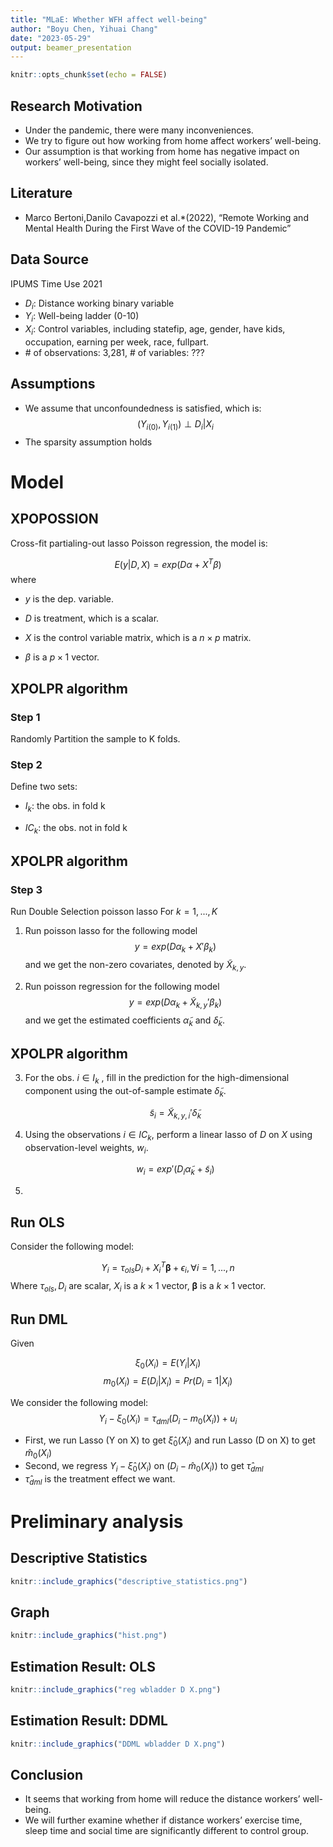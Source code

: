 ```yaml
---
title: "MLaE: Whether WFH affect well-being"
author: "Boyu Chen, Yihuai Chang"
date: "2023-05-29"
output: beamer_presentation
---
```


```r
knitr::opts_chunk$set(echo = FALSE)
```

## Research Motivation

-   Under the pandemic, there were many inconveniences.
-   We try to figure out how working from home affect workers' well-being.
-   Our assumption is that working from home has negative impact on workers' well-being, since they might feel socially isolated.

## Literature

-   Marco Bertoni,Danilo Cavapozzi et al.\*(2022), "Remote Working and Mental Health During the First Wave of the COVID-19 Pandemic"

## Data Source

IPUMS Time Use 2021

-   $D_i$: Distance working binary variable
-   $Y_i$: Well-being ladder (0-10)
-   $X_i$: Control variables, including statefip, age, gender, have kids, occupation, earning per week, race, fullpart.
-   \# of observations: 3,281, \# of variables: ???

## Assumptions

-   We assume that unconfoundedness is satisfied, which is: $$(Y_{i(0)}, Y_{i(1)})\perp D_i|X_i$$
-   The sparsity assumption holds

# Model

## XPOPOSSION

Cross-fit partialing-out lasso Poisson regression, the model is:

$$E(y|D,X) = exp(D \alpha + X^T\beta)$$ where

-   $y$ is the dep. variable.

-   $D$ is treatment, which is a scalar.

-   $X$ is the control variable matrix, which is a $n\times p$ matrix.

-   $\beta$ is a $p \times 1$ vector.

## XPOLPR algorithm

### Step 1

Randomly Partition the sample to K folds.

### Step 2

Define two sets:

-   $I_k$: the obs. in fold k

-   $IC_k$: the obs. not in fold k

## XPOLPR algorithm

### Step 3

Run Double Selection poisson lasso For $k = 1, ...,K$

1.  Run poisson lasso for the following model$$
    y = exp(D \alpha_k + X' \beta_k)
    $$and we get the non-zero covariates, denoted by $\tilde X_{k,y}$.

2.  Run poisson regression for the following model$$y = exp(D \alpha_k + \tilde X_{k,y}' \beta_k)$$and we get the estimated coefficients $\tilde\alpha_k$ and $\tilde \delta_k$.

## XPOLPR algorithm

3.  For the obs. $i \in I_k$ , fill in the prediction for the high-dimensional component using the out-of-sample estimate $\tilde \delta_k$.

    $$
    \tilde s_i = \tilde X_{k,y,i}' \tilde \delta_k
    $$

4.  Using the observations $i \in IC_k$, perform a linear lasso of $D$ on $X$ using observation-level weights, $w_i$.

    $$w_i = exp'(D_i \tilde \alpha_k + \tilde s_i)$$

5.  

## Run OLS

Consider the following model:

$$Y_i = \tau_{ols} D_{i} + X_{i}^T \boldsymbol{\beta} + \epsilon_{i}, \forall i=1,...,n$$ Where $\tau_{ols}, D_i$ are scalar, $X_i$ is a $k \times 1$ vector, $\boldsymbol{\beta}$ is a $k \times 1$ vector.

## Run DML

Given

$$\xi_0(X_i)=E(Y_i|X_i)$$ $$m_0(X_i)=E(D_i|X_i)=Pr(D_i=1|X_i)$$

We consider the following model: $$Y_i - \xi_0(X_i) = \tau_{dml} (D_i - m_0(X_i)) + u_i$$

-   First, we run Lasso (Y on X) to get $\hat\xi_0(X_i)$ and run Lasso (D on X) to get $\hat m_0(X_i)$
-   Second, we regress $Y_i - \hat\xi_0(X_i)$ on $(D_i - \hat m_0(X_i))$ to get $\hat\tau_{dml}$
-   $\hat\tau_{dml}$ is the treatment effect we want.

# Preliminary analysis

## Descriptive Statistics

```r
knitr::include_graphics("descriptive_statistics.png")
```

## Graph

```r
knitr::include_graphics("hist.png")
```

## Estimation Result: OLS

```r
knitr::include_graphics("reg wbladder D X.png")
```

## Estimation Result: DDML

```r
knitr::include_graphics("DDML wbladder D X.png")
```

## Conclusion

-   It seems that working from home will reduce the distance workers' well-being.
-   We will further examine whether if distance workers' exercise time, sleep time and social time are significantly different to control group.

